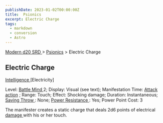 ```yaml
---
publishDate: 2023-01-02T00:00:00Z
title:  Psionics
excerpt: Electric Charge
tags:
  - markdown
  - conversion
  - Astro
---
```


[ Modern d20 SRD ](/#modernD20) > [ Psionics](modern-d20-srd-psionics-index) > Electric Charge

##  Electric Charge

[ Intelligence ](modern-d20-srd-basics-ability-scores) [Electricity]

Level: [ Battle Mind ](modern-d20-srd-classes-advanced-battle-mind) 2;
Display: Visual (see text); Manifestation Time: [ Attack action](modern-d20-srd-combat-attack-actions) ; Range: Touch; Effect: Shocking
damage; Duration: Instantaneous; [ Saving Throw ](modern-d20-srd-basics-saving-throws) : None; [ Power Resistance ](modern-d20-srd-special-abilities-power-resistance) : Yes; Power Point Cost: 3

The manifester creates a static charge that deals 2d6 points of electrical [damage ](modern-d20-srd-combat-damage) with his or her touch.

